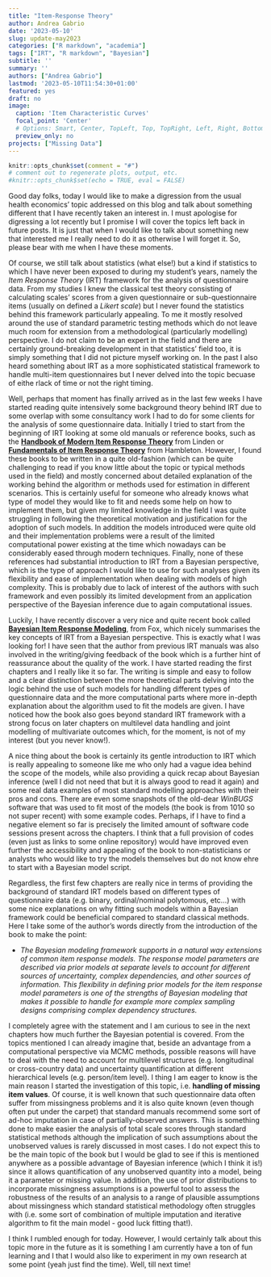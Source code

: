 ```yaml
---
title: "Item-Response Theory"
author: Andrea Gabrio
date: '2023-05-10'
slug: update-may2023
categories: ["R markdown", "academia"]
tags: ["IRT", "R markdown", "Bayesian"]
subtitle: ''
summary: ''
authors: ["Andrea Gabrio"]
lastmod: '2023-05-10T11:54:30+01:00'
featured: yes
draft: no
image:
  caption: 'Item Characteristic Curves'
  focal_point: 'Center'
  # Options: Smart, Center, TopLeft, Top, TopRight, Left, Right, BottomLeft, Bottom, BottomRight
  preview_only: no
projects: ["Missing Data"]
---
```


```r
knitr::opts_chunk$set(comment = "#")
# comment out to regenerate plots, output, etc.
#knitr::opts_chunk$set(echo = TRUE, eval = FALSE)
```

Good day folks, today I would like to make a digression from the usual health economics' topic addressed on this blog and talk about something different that I have recently taken an interest in. I must apologise for digressing a lot recently but I promise I will cover the topics left back in future posts. It is just that when I would like to talk about something new that interested me I really need to do it as otherwise I will forget it. So, please bear with me when I have these moments.

Of course, we still talk about statistics (what else!) but a kind if statistics to which I have never been exposed to during my student's years, namely the *Item Response Theory* (IRT) framework for the analysis of questionnaire data. From my studies I knew the classical test theory consisting of calculating scales' scores from a given questionnaire or sub-questionnaire items (usually on defined a *Likert scale*) but I never found the statistics behind this framework particularly appealing. To me it mostly resolved around the use of standard parametric testing methods which do not leave much room for extension from a methodological (particularly modelling) perspective. I do not claim to be an expert in the field and there are certainly ground-breaking development in that statistics' field too, it is simply something that I did not picture myself working on. In the past I also heard something about IRT as a more sophisticated statistical framework to handle multi-item questionnaires but I never delved into the topic becuase of eithe rlack of time or not the right timing.   

Well, perhaps that moment has finally arrived as in the last few weeks I have started reading quite intensively some background theory behind IRT due to some overlap with some consultancy work I had to do for some clients for the analysis of some questionnaire data. Initially I tried to start from the beginning of IRT looking at some old manuals or reference books, such as the [**Handbook of Modern Item Response Theory**](https://link.springer.com/book/10.1007/978-1-4757-2691-6?source=shoppingads&locale=en-nl&gclid=CjwKCAjwvJyjBhApEiwAWz2nLVP9z_9cdzKSG-QL-50b5OiOLb8c8IIJ7xH-8czp7EA-XlVu_JO2-hoCUbkQAvD_BwE) from Linden or [**Fundamentals of Item Response Theory**](https://us.sagepub.com/en-us/nam/fundamentals-of-item-response-theory/book3067) from Hambleton. However, I found these books to be written in a quite old-fashion (which can be quite challenging to read if you know little about the topic or typical methods used in the field) and mostly concerned about detailed explanation of the working behind the algorithm or methods used for estimation in different scenarios. This is certainly useful for someone who already knows what type of model they would like to fit and needs some help on how to implement them, but given my limited knowledge in the field I was quite struggling in following the theoretical motivation and justification for the adoption of such models. In addition the models introduced were quite old and their implementation problems were a result of the limited computational power existing at the time which nowadays can be considerably eased through modern techniques. Finally, none of these references had substantial introduction to IRT from a Bayesian perspective, which is the type of approach I would like to use for such analyses given its flexibility and ease of implementation when dealing with models of high complexity. This is probably due to lack of interest of the authors with such framework and even possibly its limited development from an application perspective of the Bayesian inference due to again computational issues.

Luckily, I have recently discover a very nice and quite recent book called [**Bayesian Item Response Modeling**](https://link.springer.com/book/10.1007/978-1-4419-0742-4), from Fox, which nicely summarises the key concepts of IRT from a Bayesian perspective. This is exactly what I was looking for! I have seen that the author from previous IRT manuals was also involved in the writing/giving feedback of the book which is a further hint of reassurance about the quality of the work. I have started reading the first chapters and I really like it so far. The writing is simple and easy to follow and a clear distinction between the more theoretical parts delving into the logic behind the use of such models for handling different types of questionnaire data and the more computational parts where more in-depth explanation about the algorithm used to fit the models are given. I have noticed how the book also goes beyond standard IRT framework with a strong focus on later chapters on multilevel data handling and joint modelling of multivariate outcomes which, for the moment, is not of my interest (but you never know!). 

A nice thing about the book is certainly its gentle introduction to IRT which is really appealing to someone like me who only had a vague idea behind the scope of the models, while also providing a quick recap about Bayesian inference (well I did not need that but it is always good to read it again) and some real data examples of most standard modelling approaches with their pros and cons. There are even some snapshots of the old-dear *WinBUGS* software that was used to fit most of the models (the book is from 1010 so not super recent) with some example codes. Perhaps, if I have to find a negative element so far is precisely the limited amount of software code sessions present across the chapters. I think that a full provision of codes (even just as links to some online repository) would have improved even further the accessibility and appealing of the book to non-statisticians or analysts who would like to try the models themselves but do not know ehre to start with a Bayesian model script. 

Regardless, the first few chapters are really nice in terms of providing the background of standard IRT models based on different types of questionnaire data (e.g. binary, ordinal/nominal polytomous, etc...) with some nice explanations on why fitting such models within a Bayesian framework could be beneficial compared to standard classical methods. Here I take some of the author's words directly from the introduction of the book to make the point: 

 - *The Bayesian modeling framework supports in a natural way extensions of common item response models. The response model parameters are described via prior models at separate levels to account for different sources of uncertainty, complex dependencies, and other sources of information. This flexibility in defining prior models for the item response model parameters is one of the strengths of Bayesian modeling that makes it possible to handle for example more complex sampling designs comprising complex dependency structures.*

I completely agree with the statement and I am curious to see in the next chapters how much further the Bayesian potential is covered. From the topics mentioned I can already imagine that, beside an advantage from a computational perspective via MCMC methods, possible reasons will have to deal with the need to account for multilevel structures (e.g. longitudinal or cross-country data) and uncertainty quantification at different hierarchical levels (e.g. person/item level). I thing I am eager to know is the main reason I started the investigation of this topic, i.e. **handling of missing item values**. Of course, it is well known that such questionnaire data often suffer from missingness problems and it is also quite known (even though often put under the carpet) that standard manuals recommend some sort of ad-hoc imputation in case of partially-observed answers. This is something done to make easier the analysis of total scale scores through standard statistical methods although the implication of such assumptions about the unobserved values is rarely discussed in most cases. I do not expect this to be the main topic of the book but I would be glad to see if this is mentioned anywhere as a possible advantage of Bayesian inference (which I think it is!) since it allows quantification of any unobserved quantity into a model, being it a parameter or missing value. In addition, the use of prior distributions to incorporate missingness assumptions is a powerful tool to assess the robustness of the results of an analysis to a range of plausible assumptions about missingness which standard statistical methodology often struggles with (i.e. some sort of combination of multiple imputation and iterative algorithm to fit the main model - good luck fitting that!). 

I think I rumbled enough for today. However, I would certainly talk about this topic more in the future as it is something I am currently have a ton of fun learning and I that I would also like to experiment in my own research at some point (yeah just find the time). Well, till next time!


